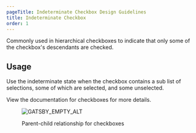 ```yaml
---
pageTitle: Indeterminate Checkbox Design Guidelines
title: Indeterminate Checkbox
order: 1
---
```



<PageContent componentName="indeterminate_checkbox" type="design">

<LeadParagraph>
  Commonly used in hierarchical checkboxes to indicate that only some of the
  checkbox's descendants are checked.
</LeadParagraph>

## Usage

Use the indeterminate state when the checkbox contains a sub list of selections, some of which are selected, and some unselected.

View the <Link to="/design/checkboxes/">documentation for checkboxes</Link> for more details.

<span className="horizontal-spacer"></span>
<figure>
  <div className="image-container">
    <img
      src="../../images/selection-controls/Checkbox-parent-child-example.png"
      alt="GATSBY_EMPTY_ALT"
    />
  </div>
  <figcaption>
    <p>Parent-child relationship for checkboxes</p>
  </figcaption>
</figure>

</PageContent>
